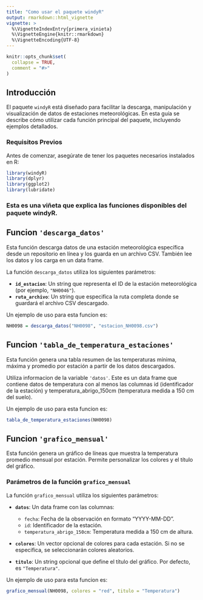 ```yaml
---
title: "Como usar el paquete windyR"
output: rmarkdown::html_vignette
vignette: >
  %\VignetteIndexEntry{primera_vinieta}
  %\VignetteEngine{knitr::rmarkdown}
  %\VignetteEncoding{UTF-8}
---
```


```r
knitr::opts_chunk$set(
  collapse = TRUE,
  comment = "#>"
)
```

## Introducción

El paquete `windyR` está diseñado para facilitar la descarga, manipulación y visualización de datos de estaciones meteorológicas. En esta guía se describe cómo utilizar cada función principal del paquete, incluyendo ejemplos detallados.

### Requisitos Previos

Antes de comenzar, asegúrate de tener los paquetes necesarios instalados en R:

```r
library(windyR)
library(dplyr)
library(ggplot2)
library(lubridate)
```

### Esta es una viñeta que explica las funciones disponibles del paquete windyR.

## Funcion `'descarga_datos'`

Esta función descarga datos de una estación meteorológica específica desde un repositorio en línea y los guarda en un archivo CSV. También lee los datos y los carga en un data frame.

La función `descarga_datos` utiliza los siguientes parámetros:

* **`id_estacion`**: Un string que representa el ID de la estación meteorológica (por ejemplo, `"NH0046"`).
* **`ruta_archivo`**: Un string que especifica la ruta completa donde se guardará el archivo CSV descargado.

Un ejemplo de uso para esta funcion es:

```r
NH0098 = descarga_datos("NH0098", "estacion_NH0098.csv")
```

## Funcion `'tabla_de_temperatura_estaciones'`

Esta función genera una tabla resumen de las temperaturas mínima, máxima y promedio por estación a partir de los datos descargados.

Utiliza informacion de la variable `'datos'`. Este es un data frame que contiene datos de temperatura con al menos las columnas id (identificador de la estación) y temperatura_abrigo_150cm (temperatura medida a 150 cm del suelo).

Un ejemplo de uso para esta funcion es:

```r
tabla_de_temperatura_estaciones(NH0098)
```

## Funcion `'grafico_mensual'`

Esta función genera un gráfico de líneas que muestra la temperatura promedio mensual por estación. Permite personalizar los colores y el título del gráfico.

### Parámetros de la función `grafico_mensual`

La función `grafico_mensual` utiliza los siguientes parámetros:

* **`datos`**: Un data frame con las columnas:
  - `fecha`: Fecha de la observación en formato "YYYY-MM-DD".
  - `id`: Identificador de la estación.
  - `temperatura_abrigo_150cm`: Temperatura medida a 150 cm de altura.

* **`colores`**: Un vector opcional de colores para cada estación. Si no se especifica, se seleccionarán colores aleatorios.

* **`titulo`**: Un string opcional que define el título del gráfico. Por defecto, es `"Temperatura"`.

Un ejemplo de uso para esta funcion es:

```r
grafico_mensual(NH0098, colores = "red", titulo = "Temperatura")
```
